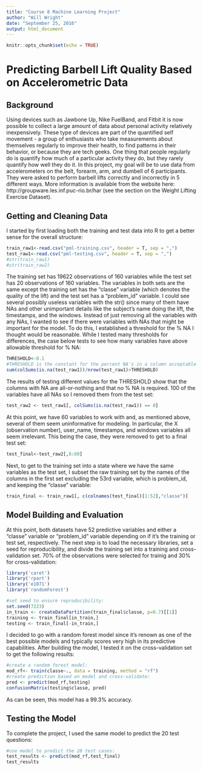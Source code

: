 ---
title: "Course 8 Machine Learning Project"
author: "Will Wright"
date: "September 25, 2016"
output: html_document
---

```{r setup, include=FALSE}
knitr::opts_chunk$set(echo = TRUE)
```

# Predicting Barbell Lift Quality Based on Accelerometric Data

## Background

Using devices such as Jawbone Up, Nike FuelBand, and Fitbit it is now possible to collect a large amount of data about personal activity relatively inexpensively. These type of devices are part of the quantified self movement - a group of enthusiasts who take measurements about themselves regularly to improve their health, to find patterns in their behavior, or because they are tech geeks. One thing that people regularly do is quantify how much of a particular activity they do, but they rarely quantify how well they do it. In this project, my goal will be to use data from accelerometers on the belt, forearm, arm, and dumbell of 6 participants. They were asked to perform barbell lifts correctly and incorrectly in 5 different ways. More information is available from the website here: http://groupware.les.inf.puc-rio.br/har (see the section on the Weight Lifting Exercise Dataset).

## Getting and Cleaning Data

I started by first loading both the training and test data into R to get a better sense for the overall structure:

```{r}
train_raw1<-read.csv("pml-training.csv", header = T, sep = ",")
test_raw1<-read.csv("pml-testing.csv", header = T, sep = ",")
#str(train_raw1)
#str(train_raw2)
```
The training set has 19622 observations of 160 variables while the test set has 20 observations of 160 variables.  The variables in both sets are the same except the training set has the "classe" variable (which denotes the quality of the lift) and the test set has a "problem_id" variable.  I could see several possibly useless variables with the str() since many of them have NAs and other unimportant details like the subject's name doing the lift, the timestamps, and the windows.  Instead of just removing all the variables with any NAs, I wanted to see if there were variables with NAs that might be important for the model.  To do this, I established a threshold for the % NA I thought would be reasonable. While I tested many thresholds for differences, the case below tests to see how many variables have above allowable threshold for % NA:

```{r}
THRESHOLD<-0.1
#THRESHOLD is the constant for the percent NA's in a column acceptable for inclusion in the algorithm
sum(colSums(is.na(test_raw1))/nrow(test_raw1)>THRESHOLD)
```

The results of testing different values for the THRESHOLD show that the columns with NA are all-or-nothing and that no % NA is required.  100 of the variables have all NAs so I removed them from the test set:

```{r}
test_raw2 <- test_raw1[, colSums(is.na(test_raw1)) == 0] 
```

At this point, we have 60 variables to work with and, as mentioned above, several of them seem uninformative for modeling.  In particular, the X (observation number), user_name, timestamps, and windows variables all seem irrelevant.  This being the case, they were removed to get to a final test set:

```{r}
test_final<-test_raw2[,8:60]
```

Next, to get to the training set into a state where we have the same variables as the test set, I subset the raw training set by the names of the columns in the first set excluding the 53rd variable, which is problem_id, and keeping the "classe" variable:

```{r}
train_final <- train_raw1[, c(colnames(test_final)[1:52],"classe")] 
```

## Model Building and Evaluation

At this point, both datasets have 52 predictive variables and either a "classe" variable or "problem_id" variable depending on if it's the training or test set, respectively.  The next step is to load the necessary libraries, set a seed for reproducibility, and divide the training set into a training and cross-validation set.  70% of the observations were selected for trainig and 30% for cross-validation:

```{r}
library('caret')
library('rpart')
library('e1071')
library('randomForest')

#set seed to ensure reproducibility:
set.seed(7223)
in_train <- createDataPartition(train_final$classe, p=0.7)[[1]]
training <- train_final[in_train,] 
testing <- train_final[-in_train,]
```

I decided to go with a random forest model since it's renown as one of the best possible models and typically scores very high in its predictive capabilities.  After building the model, I tested it on the cross-validation set to get the following results:

```{r}
#create a random forest model:
mod_rf<- train(classe~., data = training, method = "rf")
#create prediction based on model and cross-validate:
pred <- predict(mod_rf,testing)
confusionMatrix(testing$classe, pred)
```

As can be seen, this model has a 99.3% accuracy.  

## Testing the Model

To complete the project, I used the same model to predict the 20 test questions:

```{r}
#use model to predict the 20 test cases:
test_results <- predict(mod_rf,test_final)
test_results
```



